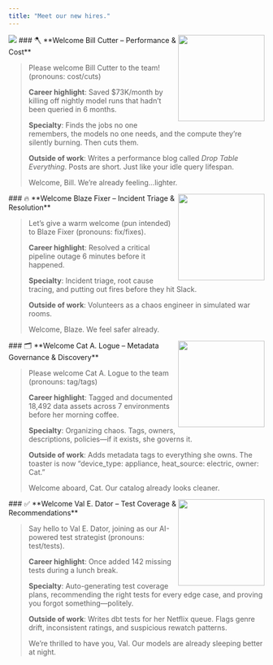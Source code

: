```yaml
---
title: "Meet our new hires."
---
```


<img src="https://res.cloudinary.com/do5hrgokq/image/upload/v1747740546/Screenshot_2025-05-14_at_11.55.57_fi3pzz.png" />

<img src="https://res.cloudinary.com/do5hrgokq/image/upload/v1747741417/ai_agent_04_2x_qz9mou.png" align="right" width="170" />
### 🪓 **Welcome Bill Cutter – Performance & Cost**

> Please welcome Bill Cutter to the team! (pronouns: cost/cuts)
> 
> 
> **Career highlight**: Saved $73K/month by killing off nightly model runs that hadn’t been queried in 6 months.
> 
> **Specialty**: Finds the jobs no one remembers, the models no one needs, and the compute they’re silently burning. Then cuts them.
> 
> **Outside of work**: Writes a performance blog called *Drop Table Everything*. Posts are short. Just like your idle query lifespan.
>  
> Welcome, Bill. We’re already feeling...lighter.




<img src="https://res.cloudinary.com/do5hrgokq/image/upload/v1747741416/ai_agent_02_2x_ofcvyd.png" align="right" width="170" />
### 🔥 **Welcome Blaze Fixer – Incident Triage & Resolution**

> Let’s give a warm welcome (pun intended) to Blaze Fixer (pronouns: fix/fixes).
> 
> 
>**Career highlight**: Resolved a critical pipeline outage 6 minutes before it happened.
> 
>**Specialty**: Incident triage, root cause tracing, and putting out fires before they hit Slack.
> 
>**Outside of work**: Volunteers as a chaos engineer in simulated war rooms. 
> 
> Welcome, Blaze. We feel safer already.
> 

<img src="https://res.cloudinary.com/do5hrgokq/image/upload/v1747741416/ai_agent_03_2x_bcko6a.png" align="right" width="170" />
### 🗂 **Welcome Cat A. Logue – Metadata Governance & Discovery**

> Please welcome Cat A. Logue to the team (pronouns: tag/tags)
> 
> 
>**Career highlight**: Tagged and documented 18,492 data assets across 7 environments before her morning coffee. 
> 
>**Specialty**: Organizing chaos. Tags, owners, descriptions, policies—if it exists, she governs it.
> 
>**Outside of work**: Adds metadata tags to everything she owns. The toaster is now “device_type: appliance, heat_source: electric, owner: Cat.”
> 
> Welcome aboard, Cat. Our catalog already looks cleaner.
> 

<img src="https://res.cloudinary.com/do5hrgokq/image/upload/v1747741416/ai_agent_01_2x_ze6nwd.png" align="right" width="170" />
### ✅ **Welcome Val E. Dator – Test Coverage & Recommendations**

> Say hello to Val E. Dator, joining as our AI-powered test strategist (pronouns: test/tests).
> 
> 
>**Career highlight**: Once added 142 missing tests during a lunch break.
> 
>**Specialty**: Auto-generating test coverage plans, recommending the right tests for every edge case, and proving you forgot something—politely.
> 
>**Outside of work**: Writes dbt tests for her Netflix queue. Flags genre drift, inconsistent ratings, and suspicious rewatch patterns.
> 
> We’re thrilled to have you, Val. Our models are already sleeping better at night.
>
